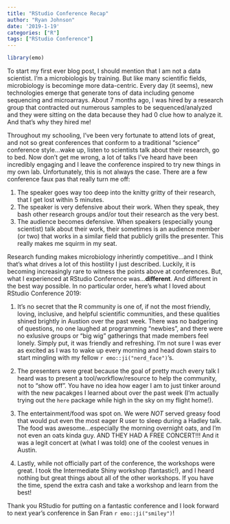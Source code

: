 ```yaml
---
title: "RStudio Conference Recap"
author: "Ryan Johnson"
date: '2019-1-19'
categories: ["R"]
tags: ["RStudio Conference"]
---
```

```r
library(emo)
```


To start my first ever blog post, I should mention that I am not a data scientist. I'm a microbiologis by training. But like many scientific fields, microbiology is becominge more data-centric. Every day (it seems), new technologies emerge that generate tons of data including genome sequencing and microarrays. About 7 months ago, I was hired by a research group that contracted out numerous samples to be sequenced/analyzed and they were sitting on the data because they had 0 clue how to analyze it. And that's why they hired me!

Throughout my schooling, I've been very fortunate to attend lots of great, and not so great conferences that conform to a traditional "science" conference style...wake up, listen to scientists talk about their research, go to bed. Now don't get me wrong, a lot of talks I've heard have been incredibly engaging and I leave the conference inspired to try new things in my own lab. Unfortunately, this is not always the case. There are a few conference faux pas that really turn me off:

1. The speaker goes way too deep into the knitty gritty of their research, that I get lost within 5 minutes.
1. The speaker is very defensive about their work. When they speak, they bash other research groups and/or tout their research as the very best.
1. The audience becomes defensive. When speakers (especially young scientist) talk about their work, their sometimes is an audience member (or two) that works in a similar field that publicly grills the presenter. This really makes me squirm in my seat.

Research funding makes microbiology inherintly competitive...and I think that's what drives a lot of this hostility I just described. Luckily, it is becoming increasingly rare to witness the points above at conferences. But, what I experienced at RStudio Conference was...**different**. And different in the best way possible. In no particular order, here's what I loved about RStudio Conference 2019:

1. It's no secret that the R community is one of, if not the most friendly, loving, inclusive, and helpful scientific communities, and these qualities shined brightly in Austion over the past week. There was no badgering of questions, no one laughed at programming "newbies", and there were no exlusive groups or "big wig" gatherings that made members feel lonely. Simply put, it was friendly and refreshing. I'm not sure I was ever as excited as I was to wake up every morning and head down stairs to start mingling with my fellow `r emo::ji("nerd_face")`'s.

1. The presenters were great because the goal of pretty much every talk I heard was to present a tool/workflow/resource to help the community, not to "show off". You have no idea how eager I am to just tinker around with the new pacakges I learned about over the past week (I'm actually trying out the `here` package while high in the sky on my flight home!).

1. The entertainment/food was spot on. We were *NOT* served greasy food that would put even the most eager R user to sleep during a Hadley talk. The food was awesome...especially the morning overnight oats, and I'm not even an oats kinda guy. AND THEY HAD A FREE CONCERT!!! And it was a legit concert at (what I was told) one of the coolest venues in Austin.

1. Lastly, while not officially part of the conference, the workshops were great. I took the Intermediate Shiny workshop (fantastic!), and I heard nothing but great things about all of the other workshops. If you have the time, spend the extra cash and take a workshop and learn from the best!

Thank you RStudio for putting on a fantastic conference and I look forward to next year's conference in San Fran `r emo::ji("smiley")`!
